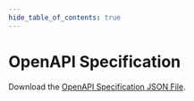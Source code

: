 ```yaml
---
hide_table_of_contents: true
---
```


# OpenAPI Specification 

Download the [OpenAPI Specification JSON File](../assets/openapi/openapi.json).